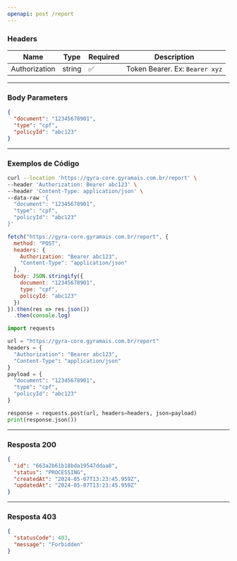 ```yaml
---
openapi: post /report
---
```


### Headers

| Name          | Type   | Required | Description                     |
|---------------|--------|----------|---------------------------------|
| Authorization | string | ✅        | Token Bearer. Ex: `Bearer xyz` |

---

### Body Parameters

```json
{
  "document": "12345678901",
  "type": "cpf",
  "policyId": "abc123"
}
```

---

### Exemplos de Código

<CodeGroup>

```bash request.sh
curl --location 'https://gyra-core.gyramais.com.br/report' \
--header 'Authorization: Bearer abc123' \
--header 'Content-Type: application/json' \
--data-raw '{
  "document": "12345678901",
  "type": "cpf",
  "policyId": "abc123"
}'
```

```javascript request.js
fetch("https://gyra-core.gyramais.com.br/report", {
  method: "POST",
  headers: {
    Authorization: "Bearer abc123",
    "Content-Type": "application/json"
  },
  body: JSON.stringify({
    document: "12345678901",
    type: "cpf",
    policyId: "abc123"
  })
}).then(res => res.json())
  .then(console.log)
```

```python request.py
import requests

url = "https://gyra-core.gyramais.com.br/report"
headers = {
  "Authorization": "Bearer abc123",
  "Content-Type": "application/json"
}
payload = {
  "document": "12345678901",
  "type": "cpf",
  "policyId": "abc123"
}

response = requests.post(url, headers=headers, json=payload)
print(response.json())
```

</CodeGroup>

---

### Resposta 200

```json
{
  "id": "663a2b61b18bda19547ddaa8",
  "status": "PROCESSING",
  "createdAt": "2024-05-07T13:23:45.959Z",
  "updatedAt": "2024-05-07T13:23:45.959Z"
}
```

---

### Resposta 403

```json
{
  "statusCode": 403,
  "message": "Forbidden"
}
```